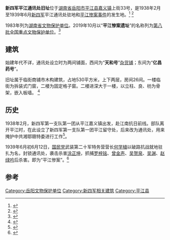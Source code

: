 {{文物保护单位
| 级别 = 全国
| 名称 = 平江惨案遗址
| 图片 = 
| 所在 = [[湖南省|湖南省]][[平江县|平江县]]
| 分类 = 近现代重要史迹及代表性建筑
| 时代 = 1939年
| 编号 = 8-0661-5-145
| 登录 = 2019年10月7日
}}'''新四军平江通讯处旧址'''位于[[湖南省|湖南省]][[岳阳市|岳阳市]][[平江县|平江县]][[嘉义镇|嘉义镇]]上街33号，是1938年2月至1939年6月[[新四军|新四军]]平江通讯处驻地和[[平江惨案|平江惨案事件]]的发生地。<ref name="w1">{{Cite web|title=新四军平江通讯处旧址-岳阳市情网|url=http://whhlyt.hunan.gov.cn/whhlyt/cyfz/ggxxcx/bwgjngcx/201707/t20170727_5385323.html|accessdate=2020-09-17}}</ref> <ref name="w2">{{Cite web|title=新四军平江通讯处旧址-湖南省文化和旅游厅|url=http://www.yysqw.gov.cn/43332/43336/44528/44549/content_1269074.html|accessdate=2020-09-17}}</ref>

1983年列为[[湖南省文物保护单位|湖南省文物保护单位]]。2019年10月以“'''平江惨案遗址'''”的名称列为[[第八批全国重点文物保护单位|第八批全国重点文物保护单位]]。<ref name="w3">{{Cite web|title=“平江惨案遗址”和“湘鄂赣革命根据地旧址”成功上榜第八批全国重点文物保护单位|url=http://whhlyt.hunan.gov.cn/whhlyt/news/sxxw/201910/t20191018_10486661.html|accessdate=2020-09-17}}</ref>

== 建筑 ==
始建年代不详，通讯处设立时为两间铺面，西间为“'''天和号'''”[[杂货铺|杂货铺]]；东间为“'''亿昌药号'''”。

旧址属于临街商铺市木构建筑，占地530平方米，上下两层，房间26间。一楼临街为拆装式门窗，二楼为固定格子窗。二楼进深大于一楼，以立柱、良、枋为骨架，嵌入板墙。 <ref name="b1">{{Cite book|title=湖南文化遗产图典|url=https://www.worldcat.org/oclc/412196230|publisher=岳麓书社|date=2008|location=长沙|isbn=978-7-80761-040-3|oclc=412196230|last=周用金|last2=湖南省文物局}}</ref>

== 历史 ==
{{see also|平江惨案}}1938年2月，新四军第一支队第一团从平江嘉义镇出发，赴江南抗日前线。部队离开平江时，在此设立了新四军第一支队第一团平江留守处，后来改为通讯处，用来掩护中共湘鄂赣特委进行工作<ref>{{Cite book|title=平江惨案资料汇编|last=中共岳阳地委党史办，中共平江县委党史办编|first=|publisher=平江|year=1985.05|isbn=|location=|pages=40}}</ref>。

1939年6月初6月12日，[[国民党|国民党]]武装第二十军特务营营长[[何学植|何学植]]以破路抗战就地驻扎为名，封锁通讯处，袭击杀害[[涂正坤|涂正坤]]，抓捕[[罗梓铭|罗梓铭]]、[[曾金声|曾金声]]、[[吴贺泉|吴贺泉]]、[[吴渊|吴渊]]、[[赵绿吟|赵绿吟]]后杀害。即为“平江惨案”。<ref name="aw">{{Cite book|title=湖南党建90年 上|last=[[雷国珍|雷国珍]]主编；刘华清，龚永爱副主编|first=|publisher=长沙：湖南人民出版社|year=2011.07|isbn=978-7-5438-7629-3|location=|pages=152-154}}</ref>

== 参考 ==
{{reflist}}

{{湖南全国重点文物保护单位}}
[[Category:岳阳文物保护单位|Category:岳阳文物保护单位]]
[[Category:新四军相关建筑|Category:新四军相关建筑]]
[[Category:平江县|Category:平江县]]
